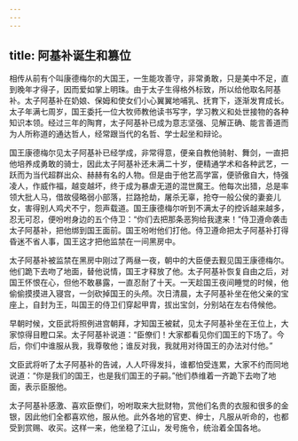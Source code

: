 ```yaml
---
---
---
```

title: 阿基补诞生和篡位
---




相传从前有个叫康德梅尔的大国王，一生能攻善守，非常勇敢，只是美中不足，直到晚年才得子，因而爱如掌上明珠。由于太子生得格外标致，所以给他取名阿基补。太子阿基补在奶娘、保姆和使女们小心翼翼地哺乳、抚育下，逐渐发育成长。太子年满七周岁，国王委托一位大牧师教他读书写字，学习教义和处世接物的各种知识本领。经过三年的陶育，太子阿基补已成为意志坚强、见解正确、能言善道而为人所称道的通达哲人，经常跟当代的名哲、学士起坐和辩论。

国王康德梅尔见太子阿基补已经学成，非常得意，便亲自教他骑射、舞剑，一直把他培养成勇敢的骑士，因此太子阿基补还未满二十岁，便精通学术和各种武艺，一跃而为当代超群出众、赫赫有名的人物。但是由于他艺高学富，便骄傲自大，恃强凌人，作威作福，越变越坏，终于成为暴虐无道的混世魔王。他每次出猎，总是率领大批人马，借故侵略弱小部落，拦路抢劫，屠杀无辜，抢夺一般公侯的妻妾儿女，害得别人鸡犬不宁，怨声载道。国王康德梅尔听到不满太子的控诉越来越多，忍无可忍，便吩咐身边的五个侍卫：“你们去把那条恶狗给我逮来！”侍卫遵命袭击太子阿基补，把他绑到国王面前。国王吩咐他们打他。侍卫遵命把太子阿基补打得昏迷不省人事，国王这才把他监禁在一间黑房中。

太子阿基补被监禁在黑房中刚过了两昼一夜，朝中的大臣便去觐见国王康德梅尔。他们跪下去吻了地面，替他说情，国王才释放了他。太子阿基补恢复自由之后，对国王怀恨在心，但他不敢暴露，一直忍耐了十天。一天趁国王夜间睡觉的时候，他偷偷摸摸进入寝宫，一剑砍掉国王的头颅。次日清晨，太子阿基补坐在他父亲的宝座上，自封为王，叫国王的侍卫们穿起甲胄，拔出宝剑，分别站在左右侍候他。

早朝时候，文臣武将照例进宫朝拜，才知国王被弑，见太子阿基补坐在王位上，大家惊得目瞪口呆。太子阿基补说道：“臣僚们！大家都看见你们国王的下场了。今后，你们中谁服从我，我尊敬他；谁反对我，我就用对待国王的办法对付他。”

文臣武将听了太子阿基补的告诫，人人吓得发抖，谁都怕受连累，大家不约而同地说道：“你是我们的国王，也是我们国王的子嗣。”他们恭维着一齐跪下去吻了地面，表示臣服他。

太子阿基补感激、喜欢臣僚们，吩咐取来大批财物，赏他们名贵的衣服和很多的金银，因此他们全都喜欢他，服从他。此外各地的官吏、绅士，凡服从听命的，也都受到赏赐、收买。这样一来，他坐稳了江山，发号施令，统治着全国各地。